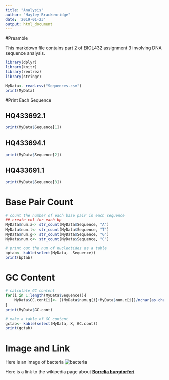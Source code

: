 ```yaml
---
title: "Analysis"
author: "Hayley Brackenridge"
date: '2019-01-23'
output: html_document
---
```

#Preamble
 
This markdown file contains part 2 of BIOL432 assignment 3 involving DNA sequence analysis.

```r
library(dplyr)
library(knitr)
library(rentrez)
library(stringr)

MyData<- read.csv("Sequences.csv")
print(MyData)
```

#Print Each Sequence

## HQ433692.1

```r
print(MyData$Sequence[1])
```

## HQ433694.1

```r
print(MyData$Sequence[2])
```

## HQ433691.1

```r
print(MyData$Sequence[3])
```

# Base Pair Count

```r
# count the number of each base pair in each sequence
## create col for each bp
MyData$num.a<- str_count(MyData$Sequence, "A")
MyData$num.t<- str_count(MyData$Sequence, "T")
MyData$num.g<- str_count(MyData$Sequence, "G")
MyData$num.c<- str_count(MyData$Sequence, "C")

# print out the num of nucleotides as a table
bptab<- kable(select(MyData, -Sequence))
print(bptab)
```

# GC Content

```r
# calculate GC content
for(i in 1:length(MyData$Sequence)){
    MyData$GC.cont[i]<- ((MyData$num.g[i]+MyData$num.c[i])/nchar(as.character(MyData$Sequence))[i]*100)
}
print(MyData$GC.cont)

# make a table of GC content
gctab<- kable(select(MyData, X, GC.cont))
print(gctab)
```

# Image and Link

Here is an image of bacteria ![bacteria](bac.jpg)

Here is a link to the wikipedia page about [**Borrelia burgdorferi**](https://en.wikipedia.org/wiki/Borrelia_burgdorferi)

